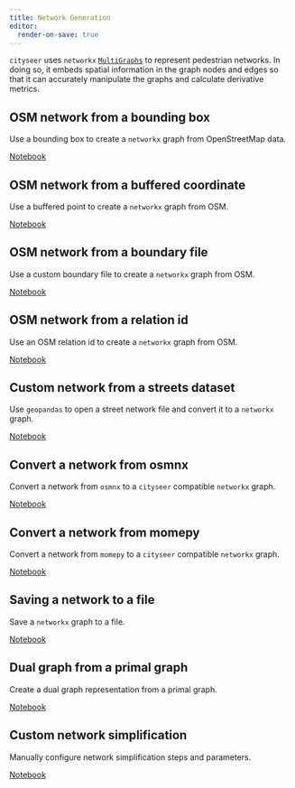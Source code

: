 ```yaml
---
title: Network Generation
editor:
  render-on-save: true
---
```


`cityseer` uses `networkx` [`MultiGraphs`](https://networkx.org/documentation/stable/reference/classes/multigraph.html) to represent pedestrian networks. In doing so, it embeds spatial information in the graph nodes and edges so that it can accurately manipulate the graphs and calculate derivative metrics.

## OSM network from a bounding box

Use a bounding box to create a `networkx` graph from OpenStreetMap data.

[Notebook](create_from_bbox.ipynb)

## OSM network from a buffered coordinate

Use a buffered point to create a `networkx` graph from OSM.

[Notebook](create_from_buffered_point.ipynb)

## OSM network from a boundary file

Use a custom boundary file to create a `networkx` graph from OSM.

[Notebook](network_from_bounds.ipynb)

## OSM network from a relation id

Use an OSM relation id to create a `networkx` graph from OSM.

[Notebook](network_from_relation_id.ipynb)

## Custom network from a streets dataset

Use `geopandas` to open a street network file and convert it to a `networkx` graph.

[Notebook](network_from_streets.ipynb)

## Convert a network from osmnx

Convert a network from `osmnx` to a `cityseer` compatible `networkx` graph.

[Notebook](osmnx_to_cityseer.ipynb)

## Convert a network from momepy

Convert a network from `momepy` to a `cityseer` compatible `networkx` graph.

[Notebook](momepy_to_cityseer.ipynb)

## Saving a network to a file

Save a `networkx` graph to a file.

[Notebook](save_to_file.ipynb)

## Dual graph from a primal graph

Create a dual graph representation from a primal graph.

[Notebook](create_dual_graph.ipynb)

## Custom network simplification

Manually configure network simplification steps and parameters.

[Notebook](network_simplification.ipynb)
